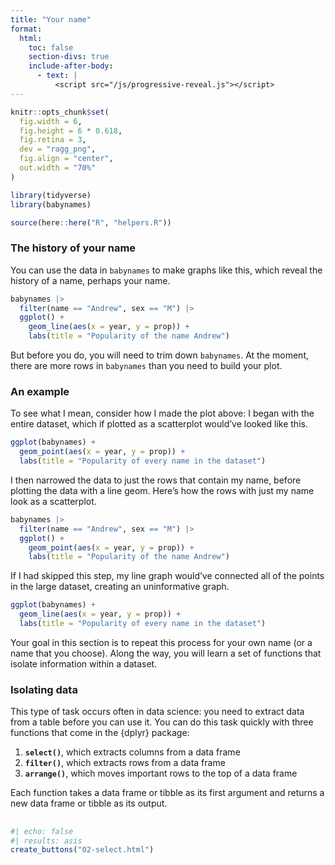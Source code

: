 ```yaml
---
title: "Your name"
format:
  html: 
    toc: false
    section-divs: true
    include-after-body: 
      - text: |
          <script src="/js/progressive-reveal.js"></script>
---
```


```r
knitr::opts_chunk$set(
  fig.width = 6,
  fig.height = 6 * 0.618,
  fig.retina = 3,
  dev = "ragg_png",
  fig.align = "center",
  out.width = "70%"
)

library(tidyverse)
library(babynames)

source(here::here("R", "helpers.R"))
```

### The history of your name {.no-hide}

You can use the data in `babynames` to make graphs like this, which reveal the history of a name, perhaps your name.

```r
babynames |> 
  filter(name == "Andrew", sex == "M") |> 
  ggplot() +
    geom_line(aes(x = year, y = prop)) +
    labs(title = "Popularity of the name Andrew")
```

But before you do, you will need to trim down `babynames`. At the moment, there are more rows in `babynames` than you need to build your plot. 

### An example

To see what I mean, consider how I made the plot above: I began with the entire dataset, which if plotted as a scatterplot would've looked like this.

```r
ggplot(babynames) +
  geom_point(aes(x = year, y = prop)) +
  labs(title = "Popularity of every name in the dataset")
```

I then narrowed the data to just the rows that contain my name, before plotting the data with a line geom. Here's how the rows with just my name look as a scatterplot.

```r
babynames |> 
  filter(name == "Andrew", sex == "M") |> 
  ggplot() +
    geom_point(aes(x = year, y = prop)) +
    labs(title = "Popularity of the name Andrew")
```

If I had skipped this step, my line graph would've connected all of the points in the large dataset, creating an uninformative graph.

```r
ggplot(babynames) +
  geom_line(aes(x = year, y = prop)) +
  labs(title = "Popularity of every name in the dataset")
```

Your goal in this section is to repeat this process for your own name (or a name that you choose). Along the way, you will learn a set of functions that isolate information within a dataset. 

### Isolating data

This type of task occurs often in data science: you need to extract data from a table before you can use it. You can do this task quickly with three functions that come in the {dplyr} package:

1. **`select()`**, which extracts columns from a data frame
1. **`filter()`**, which extracts rows from a data frame
1. **`arrange()`**, which moves important rows to the top of a data frame

Each function takes a data frame or tibble as its first argument and returns a new data frame or tibble as its output. 


##

```r
#| echo: false
#| results: asis
create_buttons("02-select.html")
```
